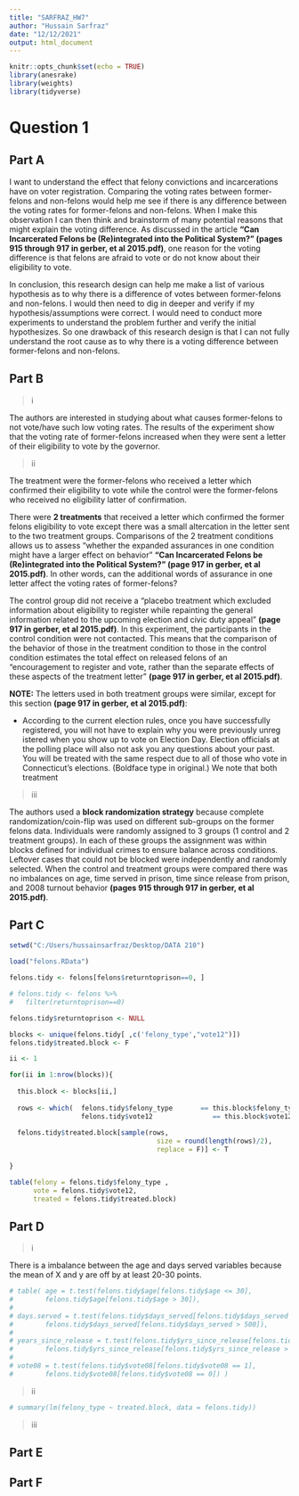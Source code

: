 ---
title: "SARFRAZ_HW7"
author: "Hussain Sarfraz"
date: "12/12/2021"
output: html_document
---

```{r setup, include=FALSE}
knitr::opts_chunk$set(echo = TRUE)
library(anesrake)
library(weights)
library(tidyverse)
```

# Question 1

## Part A

I want to understand the effect that felony convictions and incarcerations have on voter registration. Comparing the voting rates between former-felons and non-felons would help me see if there is any difference between the voting rates for former-felons and non-felons. When I make this observation I can then think and brainstorm of many potential reasons that might explain the voting difference. As discussed in the article **"Can Incarcerated Felons be (Re)integrated into the Political System?” (pages 915 through 917 in gerber, et al 2015.pdf)**, one reason for the voting difference is that felons are afraid to vote or do not know about their eligibility to vote.

In conclusion, this research design can help me make a list of various hypothesis as to why there is a difference of votes between former-felons and non-felons. I would then need to dig in deeper and verify if my hypothesis/assumptions were correct. I would need to conduct more experiments to understand the problem further and verify the initial hypothesizes. So one drawback of this research design is that I can not fully understand the root cause as to why there is a voting difference between former-felons and non-felons.

## Part B

> i

The authors are interested in studying about what causes former-felons to not vote/have such low voting rates. The results of the experiment show that the voting rate of former-felons increased when they were sent a letter of their eligibility to vote by the governor. 

> ii

The treatment were the former-felons who received a letter which confirmed their eligibility to vote while the control were the former-felons who received no eligibility latter of confirmation.

There were **2 treatments** that received a letter which confirmed the former felons eligibility to vote except there was a small altercation in the letter sent to the two treatment groups. Comparisons of the 2 treatment conditions allows us to assess "whether the expanded assurances in one condition might have a larger effect on behavior" **“Can Incarcerated Felons be (Re)integrated into the Political System?” (page 917 in gerber, et al 2015.pdf)**. In other words, can the additional words of assurance in one letter affect the voting rates of former-felons?

The control group did not receive a "placebo treatment which excluded information about eligibility to register while repainting the general information related to the upcoming election and civic duty appeal" **(page 917 in gerber, et al 2015.pdf)**. In this experiment, the participants in the control condition were not contacted. This means that the comparison of the behavior of those in the treatment condition to those in the control condition estimates the total effect on released felons of an "encouragement to register and vote, rather than the separate effects of these aspects of the treatment letter" **(page 917 in gerber, et al 2015.pdf)**.

**NOTE:** The letters used in both treatment groups were similar, except for this section **(page 917 in gerber, et al 2015.pdf)**: 

- According to the current election rules, once
you have successfully registered, you will not
have to explain why you were previously unreg
istered when you show up to vote on Election
Day. Election officials at the polling place will
also not ask you any questions about your past.
You will be treated with the same respect due to
all of those who vote in Connecticut's elections.
(Boldface type in original.)
We note that both treatment

> iii

The authors used a **block randomization strategy** because complete randomization/coin-flip was used on different sub-groups on the former felons data. Individuals were randomly assigned to 3 groups (1 control and 2 treatment groups). In each of these groups the assignment was within blocks defined for individual crimes to ensure balance across conditions. Leftover cases that could not be blocked were independently and randomly selected. When the control and treatment groups were compared there was no imbalances on age, time served in prison, time since release from prison, and 2008 turnout behavior **(pages 915 through 917 in gerber, et al 2015.pdf)**. 

## Part C

```{r}
setwd("C:/Users/hussainsarfraz/Desktop/DATA 210")

load("felons.RData")

felons.tidy <- felons[felons$returntoprison==0, ] 

# felons.tidy <- felons %>%
#   filter(returntoprison==0) 

felons.tidy$returntoprison <- NULL

blocks <- unique(felons.tidy[ ,c('felony_type',"vote12")])
felons.tidy$treated.block <- F

ii <- 1

for(ii in 1:nrow(blocks)){
  
  this.block <- blocks[ii,]
  
  rows <- which(  felons.tidy$felony_type       == this.block$felony_type & 
                  felons.tidy$vote12               == this.block$vote12)
  
  felons.tidy$treated.block[sample(rows, 
                                     size = round(length(rows)/2), 
                                     replace = F)] <- T
  
}

table(felony = felons.tidy$felony_type ,
      vote = felons.tidy$vote12,
      treated = felons.tidy$treated.block)
```

## Part D

> i


There is a imbalance between the age and days served variables because the mean of X and y are off by at least 20-30 points.

```{r}
# table( age = t.test(felons.tidy$age[felons.tidy$age <= 30],
#        felons.tidy$age[felons.tidy$age > 30]),
# 
# days.served = t.test(felons.tidy$days_served[felons.tidy$days_served <= 500],
#        felons.tidy$days_served[felons.tidy$days_served > 500]),
# 
# years_since_release = t.test(felons.tidy$yrs_since_release[felons.tidy$yrs_since_release <= 2],
#        felons.tidy$yrs_since_release[felons.tidy$yrs_since_release > 1]),
# 
# vote08 = t.test(felons.tidy$vote08[felons.tidy$vote08 == 1],
#        felons.tidy$vote08[felons.tidy$vote08 == 0]) )
```


> ii

```{r}
# summary(lm(felony_type ~ treated.block, data = felons.tidy))
```

> iii

## Part E

## Part F

